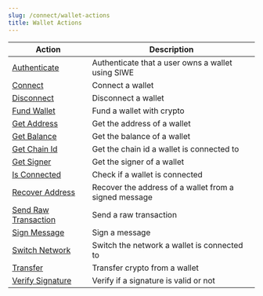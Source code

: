 ```yaml
---
slug: /connect/wallet-actions
title: Wallet Actions
---
```


| Action                                                               | Description                                           |
| -------------------------------------------------------------------- | ----------------------------------------------------- |
| [Authenticate](/connect/wallet-actions/authenticate)                 | Authenticate that a user owns a wallet using SIWE     |
| [Connect](/connect/wallet-actions/connect)                           | Connect a wallet                                      |
| [Disconnect](/connect/wallet-actions/disconnect)                     | Disconnect a wallet                                   |
| [Fund Wallet](/connect/wallet-actions/fund)                          | Fund a wallet with crypto                             |
| [Get Address](/connect/wallet-actions/get-address)                   | Get the address of a wallet                           |
| [Get Balance](/connect/wallet-actions/get-balance)                   | Get the balance of a wallet                           |
| [Get Chain Id](/connect/wallet-actions/get-chain-id)                 | Get the chain id a wallet is connected to             |
| [Get Signer](/connect/wallet-actions/get-signer)                     | Get the signer of a wallet                            |
| [Is Connected](/connect/wallet-actions/is-connected)                 | Check if a wallet is connected                        |
| [Recover Address](/connect/wallet-actions/recover)                   | Recover the address of a wallet from a signed message |
| [Send Raw Transaction](/connect/wallet-actions/send-raw-transaction) | Send a raw transaction                                |
| [Sign Message](/connect/wallet-actions/sign-message)                 | Sign a message                                        |
| [Switch Network](/connect/wallet-actions/switch-network)             | Switch the network a wallet is connected to           |
| [Transfer](/connect/wallet-actions/transfer)                         | Transfer crypto from a wallet                         |
| [Verify Signature](/connect/wallet-actions/verify-signature)         | Verify if a signature is valid or not                 |
